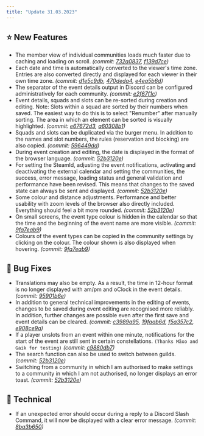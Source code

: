 ```yaml
---
title: "Update 31.03.2023"
---
```



<Releases server="2.2.0" serverNew frontend="1.2.0" frontendNew/>

## ⭐ New Features

* The member view of individual communities loads much faster due to caching and loading on scroll. *(commit:* [*732a0837*](https://github.com/Alf-Melmac/slotbot-frontend/commit/732a0837a9730daecb82f7f536ae6af567a3b7bb)*,* [*f139d7ce*](https://github.com/Alf-Melmac/slotbotServer/commit/f139d7cef90cca341480bf7f53704f0b7a78e3af)*)*
* Each date and time is automatically converted to the viewer's time zone. Entries are also converted directly and displayed for each viewer in their own time zone. *(commit:* [*d1e5c9db*](https://github.com/Alf-Melmac/slotbot-frontend/commit/d1e5c9db1811bd97004636541e819a098ccad740)*,* [*470deda4*](https://github.com/Alf-Melmac/slotbotServer/commit/470deda4e8e951863ba0171208272ae5924be205)*,* [*e4ea5b6d*](https://github.com/Alf-Melmac/slotbotServer/commit/e4ea5b6d24e54e5e6375a71dca65d254f7a3e956)*)*
* The separator of the event details output in Discord can be configured administratively for each community. *(commit:* [*e2f67f1c*](https://github.com/Alf-Melmac/slotbotServer/commit/e2f67f1c79fd6a1a4bb66ef4f206d4d19245705e)*)*
* Event details, squads and slots can be re-sorted during creation and editing. Note: Slots within a squad are sorted by their numbers when saved. The easiest way to do this is to select "Renumber" after manually sorting. The area in which an element can be sorted is visually highlighted. *(commit:* [*e67672d3*](https://github.com/Alf-Melmac/slotbot-frontend/commit/e67672d3a7f734e0a971bd80d5bd4d5ab7c24505)*,* [*a60308b1*](https://github.com/Alf-Melmac/slotbot-frontend/commit/a60308b1e86268b454863d1319d192b403a459f8)*)*
* Squads and slots can be duplicated via the burger menu. In addition to the names and slot numbers, the rules (reservation and blocking) are also copied. *(commit:* [*596449dd*](https://github.com/Alf-Melmac/slotbot-frontend/commit/596449dd42ecf614aa339be6819b52d3cc5bd141)*)*
* During event creation and editing, the date is displayed in the format of the browser language. *(commit:* [*52b3120e*](https://github.com/Alf-Melmac/slotbot-frontend/commit/52b3120e0b19a40756e519a743e10bc6785f5433)*)*
* For setting the SteamId, adjusting the event notifications, activating and deactivating the external calendar and setting the communities, the success, error message, loading status and general validation and performance have been revised. This means that changes to the saved state can always be sent and displayed. *(commit:* [*52b3120e*](https://github.com/Alf-Melmac/slotbot-frontend/commit/52b3120e0b19a40756e519a743e10bc6785f5433)*)*
* Some colour and distance adjustments. Performance and better usability with zoom levels of the browser also directly included. Everything should feel a bit more rounded. *(commit:* [*52b3120e*](https://github.com/Alf-Melmac/slotbot-frontend/commit/52b3120e0b19a40756e519a743e10bc6785f5433)*)*
* On small screens, the event type colour is hidden in the calendar so that the time and the beginning of the event name are more visible. *(commit:* [*9fa7eab9*](https://github.com/Alf-Melmac/slotbot-frontend/commit/9fa7eab94c9085c70646062e9f24aeee8f1a2f5b)*)*
* Colours of the event types can be copied in the community settings by clicking on the colour. The colour shown is also displayed when hovering. *(commit:* [*9fa7eab9*](https://github.com/Alf-Melmac/slotbot-frontend/commit/9fa7eab94c9085c70646062e9f24aeee8f1a2f5b)*)*

## 🐞 Bug Fixes

* Translations may also be empty. As a result, the time in 12-hour format is no longer displayed with am/pm and oClock in the event details. *(commit:* [*95901b6e*](https://github.com/Alf-Melmac/slotbot-frontend/commit/95901b6ec9c0f1e860c32d409fa6f942015a1ae6)*)*
* In addition to general technical improvements in the editing of events, changes to be saved during event editing are recognised more reliably. In addition, further changes are possible even after the first save and event details can be cleared. *(commit:* [*c3989a95*](https://github.com/Alf-Melmac/slotbot-frontend/commit/c3989a959edff82c40a4a7716bf009d6180d687e)*,* [*19faab6d*](https://github.com/Alf-Melmac/slotbot-frontend/commit/19faab6db9f59587b57cc110bab532bdc3735fce)*,* [*f5a357c2*](https://github.com/Alf-Melmac/slotbotServer/commit/f5a357c2b8b732dc5f93b455eec6858d84cfccac)*,* [*e908ce9a*](https://github.com/Alf-Melmac/slotbotServer/commit/e908ce9a4bdf42f4d598973a359b93aa40133882)*)*
* If a player unslots from an event within one minute, notifications for the start of the event are still sent in certain constellations. `(Thanks Mäxo and Gaik for testing)` *(commit:* [*c9880db7*](https://github.com/Alf-Melmac/slotbotServer/commit/c9880db7ba80fc5a498ec3ac375574ac1402d336)*)*
* The search function can also be used to switch between guilds. *(commit:* [*52b3120e*](https://github.com/Alf-Melmac/slotbot-frontend/commit/52b3120e0b19a40756e519a743e10bc6785f5433)*)*
* Switching from a community in which I am authorised to make settings to a community in which I am not authorised, no longer displays an error toast. *(commit:* [*52b3120e*](https://github.com/Alf-Melmac/slotbot-frontend/commit/52b3120e0b19a40756e519a743e10bc6785f5433)*)*

## 🔨 Technical

* If an unexpected error should occur during a reply to a Discord Slash Command, it will now be displayed with a clear error message. *(commit:* [*8ba3b650*](https://github.com/Alf-Melmac/slotbotServer/commit/8ba3b6505b9598120bc1f379771ec4a667ea0ad5)*)*
